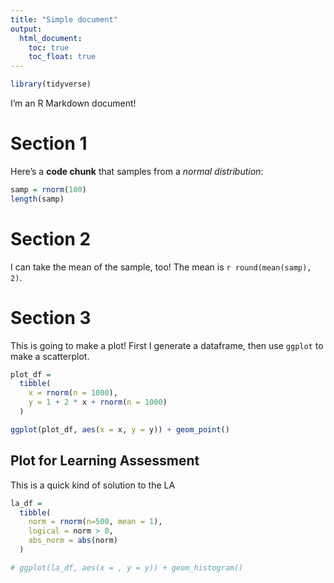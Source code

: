 ```yaml
---
title: "Simple document"
output:
  html_document:
    toc: true
    toc_float: true
---
```


```r
library(tidyverse)
```

I'm an R Markdown document!

# Section 1

Here's a **code chunk** that samples from a *normal distribution*:

```r
samp = rnorm(100)
length(samp)
```

# Section 2

I can take the mean of the sample, too! The mean is `r round(mean(samp), 2)`.

# Section 3

This is going to make a plot! First I generate a dataframe, then use `ggplot` to make a scatterplot.

```r

plot_df =
  tibble(
    x = rnorm(n = 1000),
    y = 1 + 2 * x + rnorm(n = 1000)
  )

ggplot(plot_df, aes(x = x, y = y)) + geom_point()

```

## Plot for Learning Assessment

This is a quick kind of solution to the LA

```r
la_df =
  tibble(
    norm = rnorm(n=500, mean = 1),
    logical = norm > 0,
    abs_norm = abs(norm)
  )

# ggplot(la_df, aes(x = , y = y)) + geom_histogram()
```
